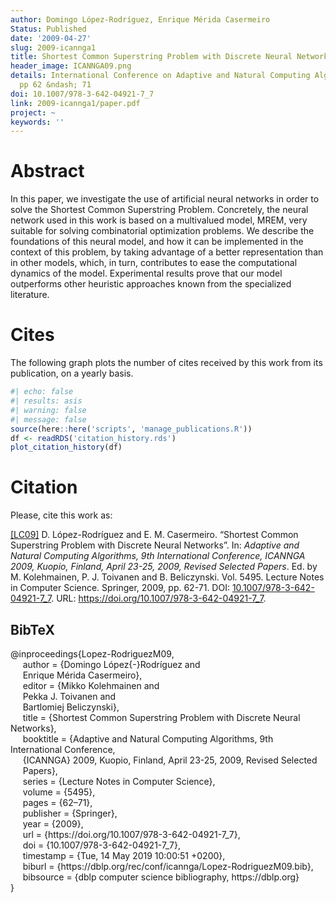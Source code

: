 ```yaml
---
author: Domingo López-Rodríguez, Enrique Mérida Casermeiro
Status: Published
date: '2009-04-27'
slug: 2009-icannga1
title: Shortest Common Superstring Problem with Discrete Neural Networks
header_image: ICANNGA09.png
details: International Conference on Adaptive and Natural Computing Algorithms 2009,
  pp 62 &ndash; 71
doi: 10.1007/978-3-642-04921-7_7
link: 2009-icannga1/paper.pdf
project: ~
keywords: ''
---
```




# Abstract


In this paper, we investigate the use of artificial neural networks in order to solve the Shortest Common Superstring Problem. Concretely, the neural network used in this work is based on a multivalued model, MREM, very suitable for solving combinatorial optimization problems. We describe the foundations of this neural model, and how it can be implemented in the context of this problem, by taking advantage of a better representation than in other models, which, in turn, contributes to ease the computational dynamics of the model. Experimental results prove that our model outperforms other heuristic approaches known from the specialized literature.





# Cites

The following graph plots the number of cites received by this work from its publication, on a yearly basis.

```r
#| echo: false
#| results: asis
#| warning: false
#| message: false
source(here::here('scripts', 'manage_publications.R'))
df <- readRDS('citation_history.rds')
plot_citation_history(df)
```


# Citation
Please, cite this work as:


<a name=bib-Lopez-RodriguezM09></a>[[LC09]](#cite-Lopez-RodriguezM09) D. López-Rodríguez and E. M. Casermeiro. “Shortest Common Superstring Problem with Discrete Neural Networks”. In: _Adaptive and Natural Computing Algorithms, 9th International Conference, ICANNGA 2009, Kuopio, Finland, April 23-25, 2009, Revised Selected Papers_. Ed. by M. Kolehmainen, P. J. Toivanen and B. Beliczynski. Vol. 5495. Lecture Notes in Computer Science. Springer, 2009, pp. 62-71. DOI: [10.1007/978-3-642-04921-7\_7](https://doi.org/10.1007%2F978-3-642-04921-7%5C_7). URL: [https://doi.org/10.1007/978-3-642-04921-7\_7](https://doi.org/10.1007/978-3-642-04921-7\_7).

::: {.callout-note appearance="minimal" collapse=true}

## BibTeX

@inproceedings{Lopez-RodriguezM09,<br>&nbsp;&nbsp;&nbsp;&nbsp;  author    = {Domingo López{-}Rodríguez and<br>&nbsp;&nbsp;&nbsp;&nbsp;               Enrique Mérida Casermeiro},<br>&nbsp;&nbsp;&nbsp;&nbsp;  editor    = {Mikko Kolehmainen and<br>&nbsp;&nbsp;&nbsp;&nbsp;               Pekka J. Toivanen and<br>&nbsp;&nbsp;&nbsp;&nbsp;               Bartlomiej Beliczynski},<br>&nbsp;&nbsp;&nbsp;&nbsp;  title     = {Shortest Common Superstring Problem with Discrete Neural Networks},<br>&nbsp;&nbsp;&nbsp;&nbsp;  booktitle = {Adaptive and Natural Computing Algorithms, 9th International Conference,<br>&nbsp;&nbsp;&nbsp;&nbsp;               {ICANNGA} 2009, Kuopio, Finland, April 23-25, 2009, Revised Selected<br>&nbsp;&nbsp;&nbsp;&nbsp;               Papers},<br>&nbsp;&nbsp;&nbsp;&nbsp;  series    = {Lecture Notes in Computer Science},<br>&nbsp;&nbsp;&nbsp;&nbsp;  volume    = {5495},<br>&nbsp;&nbsp;&nbsp;&nbsp;  pages     = {62--71},<br>&nbsp;&nbsp;&nbsp;&nbsp;  publisher = {Springer},<br>&nbsp;&nbsp;&nbsp;&nbsp;  year      = {2009},<br>&nbsp;&nbsp;&nbsp;&nbsp;  url       = {https://doi.org/10.1007/978-3-642-04921-7\_7},<br>&nbsp;&nbsp;&nbsp;&nbsp;  doi       = {10.1007/978-3-642-04921-7\_7},<br>&nbsp;&nbsp;&nbsp;&nbsp;  timestamp = {Tue, 14 May 2019 10:00:51 +0200},<br>&nbsp;&nbsp;&nbsp;&nbsp;  biburl    = {https://dblp.org/rec/conf/icannga/Lopez-RodriguezM09.bib},<br>&nbsp;&nbsp;&nbsp;&nbsp;  bibsource = {dblp computer science bibliography, https://dblp.org}<br>}

:::


